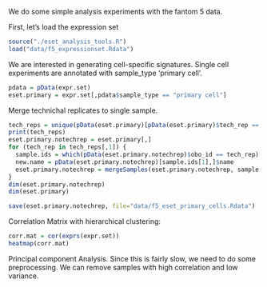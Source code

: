 We do some simple analysis experiments with the fantom 5 data.

First, let's load the expression set
```r
source("./eset_analysis_tools.R")
load("data/f5_expressionset.Rdata")
```

We are interested in generating cell-specific signatures. 
Single cell experiments are annotated with sample_type 'primary cell'. 
```r
pdata = pData(expr.set)
eset.primary = expr.set[,pdata$sample_type == "primary cell"]
```

Merge technichal replicates to single sample. 
```r
tech_reps = unique(pData(eset.primary)[pData(eset.primary)$tech_rep == TRUE,]["obo_id"])
print(tech_reps)
eset.primary.notechrep = eset.primary[,]
for (tech_rep in tech_reps[,1]) { 
  sample.ids = which(pData(eset.primary.notechrep)$obo_id == tech_rep)
  new.name = pData(eset.primary.notechrep)[sample.ids[1],]$name
  eset.primary.notechrep = mergeSamples(eset.primary.notechrep, sample.ids, new.name)
}
dim(eset.primary.notechrep)
dim(eset.primary)

save(eset.primary.notechrep, file="data/f5_eset_primary_cells.Rdata")
```


Correlation Matrix with hierarchical clustering:
```r
corr.mat = cor(exprs(expr.set))
heatmap(corr.mat)
```

Principal component Analysis.
Since this is fairly slow, we need to do some preprocessing. We can remove samples with high correlation and low variance.
```r

```